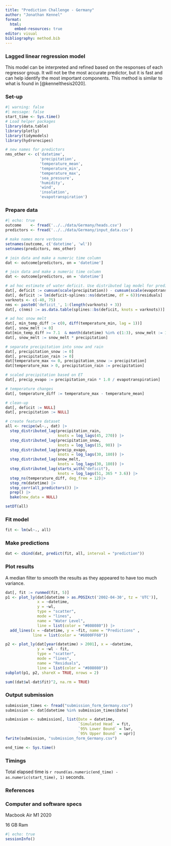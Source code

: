 ```yaml
---
title: "Prediction Challenge - Germany"
author: "Jonathan Kennel"
format:
  html:
    embed-resources: true
editor: visual
bibliography: method.bib
---
```


### Lagged linear regression model

This model can be interpreted and refined based on the responses of each regressor group. It will not be the most accurate predictor, but it is fast and can help identify the most important components. This method is similar to what is found in [@kennelthesis2020].

### Set-up

```r
#| warning: false
#| message: false
start_time <- Sys.time()
# Load helper packages
library(data.table)
library(plotly)
library(tidymodels)
library(hydrorecipes)

# new names for predictors
nms_other <- c('datetime',
               'precipitation',
               'temperature_mean',
               'temperature_min',
               'temperature_max',
               'sea_pressure',
               'humidity',
               'wind',
               'insolation',
               'evapotranspiration')

```

### Prepare data

```r
#| echo: true
outcome    <- fread('../../data/Germany/heads.csv')
predictors <- fread('../../data/Germany/input_data.csv')

# make names more verbose
setnames(outcome, c('datetime', 'wl'))
setnames(predictors, nms_other)

# join data and make a numeric time column
dat <- outcome[predictors, on = 'datetime']

# join data and make a numeric time column
dat <- outcome[predictors, on = 'datetime']

# ad hoc estimate of water deficit. Use distributed lag model for predictors
dat[, deficit := cumsum(scale(precipitation)) - cumsum(scale(evapotranspiration))]
dat[, deficit := lm(deficit~splines::ns(datetime, df = 6))$residuals]
varknots <- c(-40, 75)
nms <- paste0('deficit_', 1:(length(varknots) + 3))
dat[, c(nms) := as.data.table(splines::bs(deficit, knots = varknots))]

# ad hoc snow melt
dat[, min_temp_diff := c(0, diff(temperature_min, lag = 1))]
dat[, snow_melt := 0]
dat[min_temp_diff >= 7.1  & month(datetime) %in% c(1:3), snow_melt := 1]
dat[, snow_melt := snow_melt * precipitation]

# separate precipitation into snow and rain
dat[, precipitation_snow := 0]
dat[, precipitation_rain := 0]
dat[temperature_max <= 0, precipitation_snow := precipitation]
dat[temperature_max > 0, precipitation_rain := precipitation]

# scaled precipitation based on ET
dat[, precip_evapo := precipitation_rain * 1.0 / evapotranspiration]

# temperature changes
dat[, temperature_diff := temperature_max - temperature_mean]

# clean-up
dat[, deficit := NULL]
dat[, precipitation := NULL]

# create feature dataset
all <- recipe(wl~., dat) |>
  step_distributed_lag(precipitation_rain,    
                       knots = log_lags(45, 270)) |>
  step_distributed_lag(precipitation_snow,    
                       knots = log_lags(15, 90)) |>
  step_distributed_lag(precip_evapo,
                       knots = log_lags(30, 180)) |>
  step_distributed_lag(snow_melt,
                       knots = log_lags(30, 180)) |>
  step_distributed_lag(starts_with("deficit"),
                       knots = log_lags(51, 365 * 3.6)) |>
  step_ns(temperature_diff, deg_free = 12)|>
  step_rm(datetime) |>
  step_corr(all_predictors()) |>
  prep() |>
  bake(new_data = NULL)

setDT(all)
```

### Fit model

```r
fit <- lm(wl~., all)
```

### Make predictions

```r
dat <- cbind(dat, predict(fit, all, interval = "prediction"))
```

### Plot results

A median filter to smooth the results as they appeared to have too much variance.

```r

dat[, fit := runmed(fit, 5)]
p1 <- plot_ly(dat[datetime > as.POSIXct('2002-04-30', tz = 'UTC')],
              x = ~datetime, 
              y = ~wl, 
              type = "scatter", 
              mode = "lines", 
              name = "Water Level",
              line = list(color = "#808080")) |>
  add_lines(x = ~datetime, y = ~fit, name = "Predictions" ,
            line = list(color = "#6000FF60"))

p2 <- plot_ly(dat[year(datetime) > 2001], x = ~datetime, 
              y = ~wl - fit, 
              type = "scatter", 
              mode = "lines", 
              name = "Residuals",
              line = list(color = "#808080")) 
subplot(p1, p2, shareX = TRUE, nrows = 2)

sum((dat$wl-dat$fit)^2, na.rm = TRUE)

```

### Output submission

```r
submission_times <- fread("submission_form_Germany.csv")
submission <- dat[datetime %in% submission_times$Date]

submission <- submission[, list(Date = datetime,
                                `Simulated Head` = fit,
                                `95% Lower Bound` = lwr,
                                `95% Upper Bound` = upr)]
fwrite(submission, "submission_form_Germany.csv")

end_time <- Sys.time()
```

### Timings

Total elapsed time is `r round(as.numeric(end_time) - as.numeric(start_time), 1)` seconds.

### References

::: {#refs}
:::

### Computer and software specs

Macbook Air M1 2020

16 GB Ram

```r
#| echo: true
sessionInfo()
```
